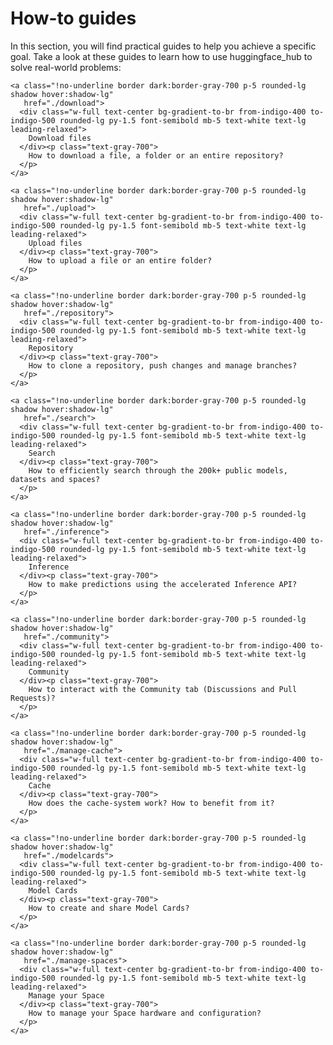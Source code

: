 # How-to guides

In this section, you will find practical guides to help you achieve a specific goal.
Take a look at these guides to learn how to use huggingface_hub to solve real-world problems:

<div class="mt-10">
  <div class="w-full flex flex-col space-y-4 md:space-y-0 md:grid md:grid-cols-3 md:gap-y-4 md:gap-x-5">

    <a class="!no-underline border dark:border-gray-700 p-5 rounded-lg shadow hover:shadow-lg"
       href="./download">
      <div class="w-full text-center bg-gradient-to-br from-indigo-400 to-indigo-500 rounded-lg py-1.5 font-semibold mb-5 text-white text-lg leading-relaxed">
        Download files
      </div><p class="text-gray-700">
        How to download a file, a folder or an entire repository?
      </p>
    </a>

    <a class="!no-underline border dark:border-gray-700 p-5 rounded-lg shadow hover:shadow-lg"
       href="./upload">
      <div class="w-full text-center bg-gradient-to-br from-indigo-400 to-indigo-500 rounded-lg py-1.5 font-semibold mb-5 text-white text-lg leading-relaxed">
        Upload files
      </div><p class="text-gray-700">
        How to upload a file or an entire folder?
      </p>
    </a>

    <a class="!no-underline border dark:border-gray-700 p-5 rounded-lg shadow hover:shadow-lg"
       href="./repository">
      <div class="w-full text-center bg-gradient-to-br from-indigo-400 to-indigo-500 rounded-lg py-1.5 font-semibold mb-5 text-white text-lg leading-relaxed">
        Repository
      </div><p class="text-gray-700">
        How to clone a repository, push changes and manage branches?
      </p>
    </a>

    <a class="!no-underline border dark:border-gray-700 p-5 rounded-lg shadow hover:shadow-lg"
       href="./search">
      <div class="w-full text-center bg-gradient-to-br from-indigo-400 to-indigo-500 rounded-lg py-1.5 font-semibold mb-5 text-white text-lg leading-relaxed">
        Search
      </div><p class="text-gray-700">
        How to efficiently search through the 200k+ public models, datasets and spaces?
      </p>
    </a>

    <a class="!no-underline border dark:border-gray-700 p-5 rounded-lg shadow hover:shadow-lg"
       href="./inference">
      <div class="w-full text-center bg-gradient-to-br from-indigo-400 to-indigo-500 rounded-lg py-1.5 font-semibold mb-5 text-white text-lg leading-relaxed">
        Inference
      </div><p class="text-gray-700">
        How to make predictions using the accelerated Inference API?
      </p>
    </a>

    <a class="!no-underline border dark:border-gray-700 p-5 rounded-lg shadow hover:shadow-lg"
       href="./community">
      <div class="w-full text-center bg-gradient-to-br from-indigo-400 to-indigo-500 rounded-lg py-1.5 font-semibold mb-5 text-white text-lg leading-relaxed">
        Community
      </div><p class="text-gray-700">
        How to interact with the Community tab (Discussions and Pull Requests)?
      </p>
    </a>

    <a class="!no-underline border dark:border-gray-700 p-5 rounded-lg shadow hover:shadow-lg"
       href="./manage-cache">
      <div class="w-full text-center bg-gradient-to-br from-indigo-400 to-indigo-500 rounded-lg py-1.5 font-semibold mb-5 text-white text-lg leading-relaxed">
        Cache
      </div><p class="text-gray-700">
        How does the cache-system work? How to benefit from it?
      </p>
    </a>

    <a class="!no-underline border dark:border-gray-700 p-5 rounded-lg shadow hover:shadow-lg"
       href="./modelcards">
      <div class="w-full text-center bg-gradient-to-br from-indigo-400 to-indigo-500 rounded-lg py-1.5 font-semibold mb-5 text-white text-lg leading-relaxed">
        Model Cards
      </div><p class="text-gray-700">
        How to create and share Model Cards?
      </p>
    </a>

    <a class="!no-underline border dark:border-gray-700 p-5 rounded-lg shadow hover:shadow-lg"
       href="./manage-spaces">
      <div class="w-full text-center bg-gradient-to-br from-indigo-400 to-indigo-500 rounded-lg py-1.5 font-semibold mb-5 text-white text-lg leading-relaxed">
        Manage your Space
      </div><p class="text-gray-700">
        How to manage your Space hardware and configuration?
      </p>
    </a>

  </div>
</div>